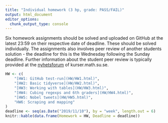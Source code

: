 ```yaml
---
title: "Individual homework (3 hp, grade: PASS/FAIL)"
output: html_document
editor_options: 
  chunk_output_type: console
---
```


Six homework assignments should be solved and uploaded on GitHub at the latest 23:59 on their respective date of deadline. These should be solved individually. The assignments also involves peer review of another students solution - the deadline for this is the Wednesday following the Sunday deadline. Further information about the student peer review is typically provided at
the [nyhetsforum](https://kurser.math.su.se/mod/forum/view.php?id=46146) of kurser.math.su.se.



```r
HW <- c(
    "[HW1: GitHub test-run](HW/HW1.html)",
    "[HW2: Basic tidyverse](HW/HW2.html)",
    "[HW3: Working with tables](HW/HW3.html)",
    "[HW4: Cubing regexps and 6th graders](HW/HW4.html)",
    "[HW5: Nobel tweets](HW/HW5.html)",
    "HW6: Scraping and mapping"
)
deadline <- seq(as.Date("2019/11/10"), by = "week", length.out = 6)
knitr::kable(data.frame(Homework = HW, Deadline = deadline))
```

